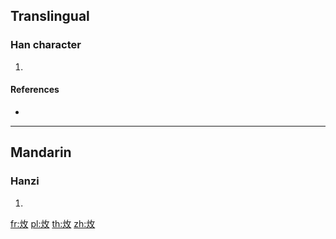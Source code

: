 ==Translingual==

===Han character===
{{Han char|rn=86|rad=火|as=02|sn=6|four=|canj=FOK}}

# {{defn|Han|sort=火02}}

====References====
* {{Han ref|kx=0667.020|dkj=18899|hdz=32192.050|uh=7087|ud=28807}}

----

==Mandarin==

===Hanzi===
{{cmn-hanzi|pin=[[pò]] ([[po4]])|wg=p'o<sup>4</sup>}}

# {{defn|lang=cmn|sort=火02}}

[[fr:炇]]
[[pl:炇]]
[[th:炇]]
[[zh:炇]]